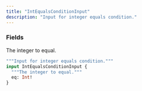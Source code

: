 ```yaml
---
title: "IntEqualsConditionInput"
description: "Input for integer equals condition."
---
```


### Fields

<ResponseField name="eq" type="Int!" required>
  The integer to equal.
</ResponseField>


```graphql IntEqualsConditionInput
"""Input for integer equals condition."""
input IntEqualsConditionInput {
  """The integer to equal."""
  eq: Int!
}
```
